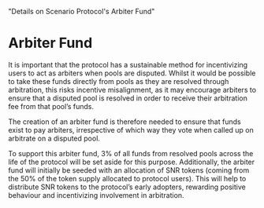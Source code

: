 
  "Details on Scenario Protocol's Arbiter Fund"

# Arbiter Fund

It is important that the protocol has a sustainable method for incentivizing users to act as arbiters when pools are disputed. Whilst it would be possible to take these funds directly from pools as they are resolved through arbitration, this risks incentive misalignment, as it may encourage arbiters to ensure that a disputed pool is resolved in order to receive their arbitration fee from that pool’s funds.

The creation of an arbiter fund is therefore needed to ensure that funds exist to pay arbiters, irrespective of which way they vote when called up on arbitrate on a disputed pool.

To support this arbiter fund, 3% of all funds from resolved pools across the life of the protocol will be set aside for this purpose. Additionally, the arbiter fund will initially be seeded with an allocation of SNR tokens (coming from the 50% of the token supply allocated to protocol users). This will help to distribute SNR tokens to the protocol’s early adopters, rewarding positive behaviour and incentivizing involvement in arbitration.
